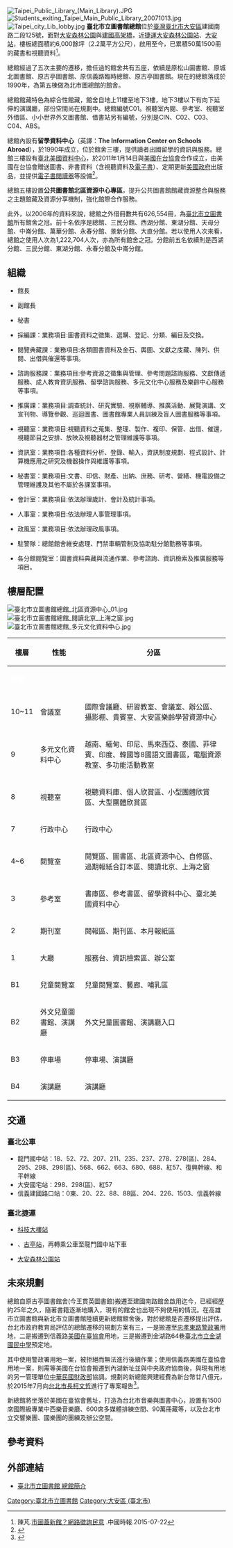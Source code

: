 {{Coord|25.0291547|N|121.5362097|E|display=title|format=dms|type:library_scale:3000}}
{{Infobox library
| library_name       = 臺北市立圖書館總館 <br> Taipei Main Public Library
| library_logo       = 
| image              = [[File:Taipei_Main_Public_Library_2020-03-26.jpg|250px]]
| caption            = 臺北市立圖書館總館
| location           = 10659[[臺北市|臺北市]][[大安區_(臺北市)|大安區]]建國南路二段125號
| country            = {{ROC}}
| type               = [[公共圖書館|公共圖書館]]
| num_branches       = 
| num_employees      = 
| established        = 1952年<br>1990年（現今總館落成）
| items_collected    = 
| collection_size    = 館藏50萬冊（含視聽資料）
| legal_deposit      = 
| req_to_access      = 
| budget             = 
| director           = 
| openinghours       = 週二至週六：8:30-21:00<br>週日、週一：9:00-17:00
| website            =[https://tpml.gov.taipei/News_Content.aspx?n=4F66F55F388033A7&sms=CFFFC938B352678A&s=2AE9D8BCEDF564A2  臺北市立圖書館總館簡介]
}}

[[File:Taipei_Public_Library_(Main_Library).JPG|thumb]]
[[File:Students_exiting_Taipei_Main_Public_Library_20071013.jpg|thumb]]
[[File:Taipei_city_Lib_lobby.jpg|thumb]]
'''臺北市立圖書館總館'''位於[[臺灣|臺灣]][[臺北市|臺北市]][[大安區_(臺北市)|大安區]]建國南路二段125號，面對[[大安森林公園|大安森林公園]]與[[建國高架橋|建國高架橋]]，近[[台北捷運|捷運]][[大安森林公園站|大安森林公園站]]、[[大安站_(臺灣)|大安站]]，樓板總面積約6,000餘坪（2.2萬平方公尺），啟用至今，已累積50萬1500冊的藏書和視聽資料<ref>陳芃.[http://www.chinatimes.com/newspapers/20150722000490-260107 市圖蓋新館？網路徵詢民意] {{Wayback|url=http://www.chinatimes.com/newspapers/20150722000490-260107 |date=20170412062033 }}.中國時報.2015-07-22</ref>。

總館經過了五次主要的遷移，擔任過的館舍共有五座，依續是原松山圖書館、原城北圖書館、原古亭圖書館、原信義路臨時總館、原古亭圖書館。現在的總館落成於1990年，為第五棟做為北市圖總館的館舍。

總館館藏特色為綜合性館藏，館舍自地上11樓至地下3樓，地下3樓以下有向下延伸的演講廳，部份空間尚在規劃中。總館編號C01。視聽室內閱、參考室、視聽室外借區、小小世界外文圖書館、借書站另有編號，分別是CIN、C02、C03、C04、ABS。

總館內設有'''留學資料中心'''（英譯：'''The Information Center on Schools Abroad'''），於1990年成立，位於館舍三樓，提供讀者出國留學的資訊與服務。總館三樓設有[[臺北美國資料中心|臺北美國資料中心]]，於2011年1月14日與[[美國在台協會|美國在台協會]]合作成立，由美國在台協會贈送圖書、非書資料（含視聽資料及[[電子書|電子書]]）、定期更新[[美國政府|美國政府]]出版品，並提供[[電子書閱讀器|電子書閱讀器]]等設備<ref>{{Cite web|url=http://study.tpml.edu.tw/files/15-1000-442,c88-1.php|author=臺北市立圖書館|title=美國資料中心簡介|publisher=臺北市立圖書館|date=2012-05-04|accessdate=2014-12-26|archive-date=2014-12-26|archive-url=https://archive.today/20141226103831/http://study.tpml.edu.tw/files/15-1000-442,c88-1.php|dead-url=no}}</ref>。

總館五樓設置'''公共圖書館北區資源中心專區'''，提升公共圖書館館藏資源整合與服務之主題館藏及資源分享機制，強化館際合作服務。

此外，以2006年的資料來說，總館之外借冊數共有626,554冊，為[[臺北市立圖書館|臺北市立圖書館]]所有館舍之冠。前十名依序是總館、三民分館、西湖分館、東湖分館、天母分館、中崙分館、萬華分館、永春分館、景新分館、大直分館。若以使用人次來看，總館之使用人次為1,222,704人次，亦為所有館舍之冠。分館前五名依續則是西湖分館、三民分館、東湖分館、永春分館及中崙分館。

== 組織 ==
*館長
 
*副館長
 
*秘書
 
*採編課：業務項目:圖書資料之徵集、選購、登記、分類、編目及交換。
  
*閱覽典藏課：業務項目:各類圖書資料及金石、輿圖、文獻之庋藏、陳列、供閱、出借與催還等事項。
  
*諮詢服務課：業務項目:參考資源之徵集與管理、參考問題諮詢服務、文獻傳遞服務、成人教育資訊服務、留學諮詢服務、多元文化中心服務及樂齡中心服務等事項。
  
*推廣課：業務項目:調查統計、研究實驗、視察輔導、推廣活動、展覽演講、文宣刊物、導覽參觀、巡迴圖書、圖書館專業人員訓練及盲人圖書服務等事項。
  
*視聽室：業務項目:視聽資料之蒐集、整理、製作、複印、保管、出借、催還，視聽節目之安排、放映及視聽器材之管理維護等事項。
  
*資訊室：業務項目:各種資料分析、登錄、輸入，資訊制度規劃、程式設計、計算機應用之研究及機器操作與維護等事項。
  
*秘書室：業務項目:文書、印信、財產、出納、庶務、研考、營繕、機電設備之管理維護及其他不屬於各課室事項。
  
*會計室：業務項目:依法辦理歲計、會計及統計事項。
  
*人事室：業務項目:依法辦理人事管理事項。
  
*政風室：業務項目:依法辦理政風事項。

*駐警隊：總館館舍維安處理、門禁車輛管制及協助駐分館勤務等事項。 

*各分館閱覽室：圖書資料典藏與流通作業、參考諮詢、資訊檢索及推廣服務等項目。

==樓層配置==
[[File:臺北市立圖書館總館_北區資源中心_01.jpg|thumb]]
[[File:臺北市立圖書館總館_閱讀北京_上海之窗.jpg|thumb]]
[[File:臺北市立圖書館總館_多元文化資料中心.jpg|thumb]]
{| class="wikitable"
|-
! 樓層
! 性能
! 分區
|- align=center bgcolor=BROWN
| colspan=3 | <font color=white>'''總館'''</font>
|-
| 10~11
| 會議室
| 國際會議廳、研習教室、會議室、辦公區、攝影棚、貴賓室、大安區樂齡學習資源中心
|-
| 9
| 多元文化資料中心
| 越南、緬甸、印尼、馬來西亞、泰國、菲律賓、印度、韓國等8國語文圖書區，電腦資源教室、多功能活動教室
|-
| 8
|視聽室
|視聽資料庫、個人欣賞區、小型團體欣賞區、大型團體欣賞區
|-
| 7
|行政中心
|行政中心
|-
| 4~6
| 閱覽室
| 閱覽區、圖書區、北區資源中心、自修區、過期報紙合訂本區、閱讀北京、上海之窗
|-
| 3
| 參考室
| 書庫區、參考書區、留學資料中心、臺北美國資料中心
|-
| 2
| 期刊室
| 閱報區、期刊區、本月報紙區
|-
| 1
| 大廳
| 服務台、資訊檢索區、辦公室
|-
| B1
| 兒童閱覽室
| 兒童閱覽室、藝廊、哺乳區
|-
| B2
| 外文兒童圖書館、演講廳
| 外文兒童圖書館、演講廳入口
|-
| B3
| 停車場
| 停車場、演講廳
|-
| B4
| 演講廳
| 演講廳
|}

==交通==
===臺北公車===
*龍門國中站：18、52、72、207、211、235、237、278、278(區)、284、295、298、298(區)、568、662、663、680、688、紅57、復興幹線、和平幹線
*大安國宅站：298、298(區)、紅57
*信義建國路口站：0東、20、22、88、88區、204、226、1503、信義幹線

===臺北捷運===
*{{文湖線}}[[科技大樓站|科技大樓站]]
*{{松山新店線}}、{{中和新蘆線}}[[古亭站|古亭站]]，再轉乘公車至龍門國中站下車
*{{淡水信義線}}[[大安森林公園站|大安森林公園站]]

==未來規劃==
總館自原古亭圖書館舍(今王貫英圖書館)搬遷至建國南路館舍啟用迄今，已經經歷約25年之久，隨著書籍逐漸地購入，現有的館舍也出現不夠使用的情況。在高雄市立圖書館與新北市立圖書館陸續更新總館館舍後，對於總館是否遷移提出評估，台北市政府教育局評估的總館遷移的規劃方案有三，一是搬遷至[[忠孝東路|忠孝東路]][[警政署|警政署]]用地，二是搬遷到信義路[[美國在臺協會|美國在臺協會]]用地，三是搬遷到金湖路64巷[[臺北市立金湖國民中學|臺北市立金湖國民中學]]預定地。

其中使用警政署用地一案，被拒絕而無法進行後續作業；使用信義路美國在臺協會用地一案，則需等美國在台協會搬遷到內湖新址並與中央政府協商後，與現有用地的另一管理單位[[中華民國財政部|中華民國財政部]]協調。規劃的新總館興建經費為新台幣廿八億元，於2015年7月向[[台北市長|台北市長]][[柯文哲|柯文哲]]進行了專案報告<ref>{{Cite web|url=http://news.ltn.com.tw/news/local/paper/890985|author=蔡亞樺|title=北市圖新總館用地 相中AIT現址|publisher=自由時報|date=2015-06-20|accessdate=2015-08-03|archive-date=2015-06-21|archive-url=https://web.archive.org/web/20150621210542/http://news.ltn.com.tw/news/local/paper/890985|dead-url=no}}</ref>。

新總館將坐落於美國在臺協會舊址，打造為台北市音樂與圖書中心，設置有1500席國際級專業中西樂音樂廳、600席多媒體排練空間、90萬冊藏等，以及台北市立交響樂團、國樂團的團練及辦公空間。

==參考資料==
{{reflist}}

==外部連結==
{{Commons cat|Taipei Main Public Library}}
*[https://tpml.gov.taipei/News_Content.aspx?n=4F66F55F388033A7&sms=CFFFC938B352678A&s=2AE9D8BCEDF564A2 臺北市立圖書館 總館簡介] {{Wayback|url=https://tpml.gov.taipei/News_Content.aspx?n=4F66F55F388033A7&sms=CFFFC938B352678A&s=2AE9D8BCEDF564A2 |date=20190101193802 }}

{{臺北市立圖書館}}
{{中華民國圖書館}}
[[Category:臺北市立圖書館|Category:臺北市立圖書館]]
[[Category:大安區_(臺北市)|Category:大安區 (臺北市)]]